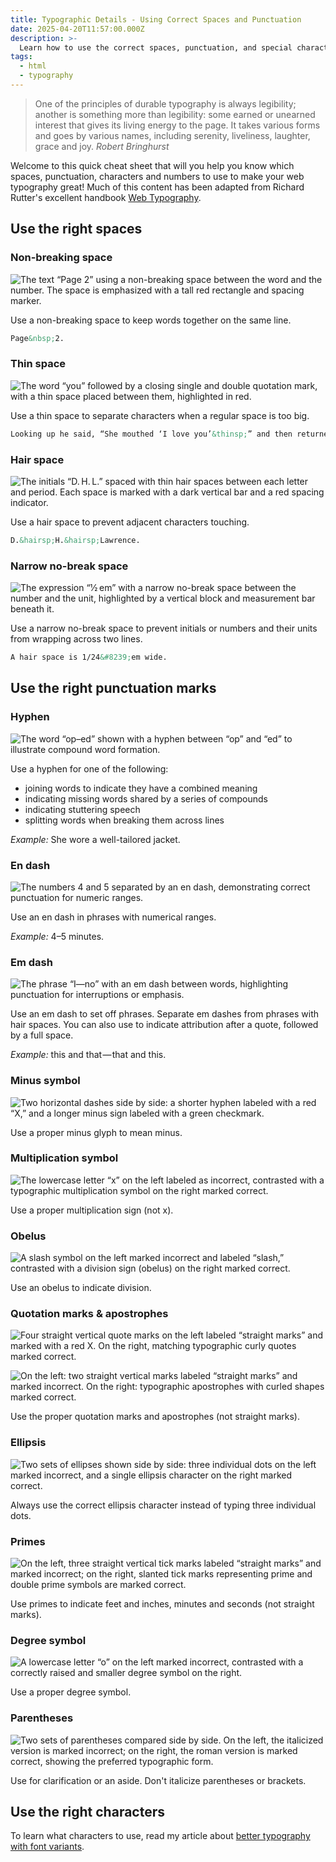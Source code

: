 ```yaml
---
title: Typographic Details - Using Correct Spaces and Punctuation
date: 2025-04-20T11:57:00.000Z
description: >-
  Learn how to use the correct spaces, punctuation, and special characters to create precise, elegant web typography.
tags:
  - html
  - typography
---
```

> One of the principles of durable typography is always legibility; another is something more than legibility: some earned or unearned interest that gives its living energy to the page. It takes various forms and goes by various names, including serenity, liveliness, laughter, grace and joy.
> <cite>Robert Bringhurst</cite>

Welcome to this quick cheat sheet that will you help you know which spaces, punctuation, characters and numbers to use to make your web typography great! Much of this content has been adapted from Richard Rutter's excellent handbook [Web Typography](https://book.webtypography.net/).

## Use the right spaces

### Non-breaking space

![The text “Page 2” using a non-breaking space between the word and the number. The space is emphasized with a tall red rectangle and spacing marker.](/assets/illustrations/nbsp.svg "Prevents an awkward line break between closely related elements, such as labels and numbers.")

Use a non-breaking space to keep words together on the same line.

```html
Page&nbsp;2.
```

### Thin space

![The word “you” followed by a closing single and double quotation mark, with a thin space placed between them, highlighted in red.](/assets/illustrations/thin.svg "Maintains typographic rhythm by creating subtle breathing room where standard spacing feels excessive.")

Use a thin space to separate characters when a regular space is too big.

```html
Looking up he said, “She mouthed ‘I love you’&thinsp;” and then returned to his book.
```

### Hair space

![The initials “D. H. L.” spaced with thin hair spaces between each letter and period. Each space is marked with a dark vertical bar and a red spacing indicator.](/assets/illustrations/hair.svg "Adds just enough separation to avoid visual collisions between initials without disrupting flow.")

Use a hair space to prevent adjacent characters touching.

```html
D.&hairsp;H.&hairsp;Lawrence.
```

### Narrow no-break space

![The expression “1⁄2 em” with a narrow no-break space between the number and the unit, highlighted by a vertical block and measurement bar beneath it.](/assets/illustrations/narrow-no-break.svg "Keeps fine-grained units intact on a single line while preserving typographic tightness.")

Use a narrow no-break space to prevent initials or numbers and their units from wrapping across two lines.

```html
A hair space is 1/24&#8239;em wide.
```

## Use the right punctuation marks

### Hyphen

![The word “op–ed” shown with a hyphen between “op” and “ed” to illustrate compound word formation.](/assets/illustrations/hyphen.svg "A hyphen joins compound words without altering rhythm or spacing of surrounding characters.")

Use a hyphen for one of the following:
* joining words to indicate they have a combined meaning
* indicating missing words shared by a series of compounds
* indicating stuttering speech
* splitting words when breaking them across lines

*Example:* She wore a well-tailored jacket.

### En dash

![The numbers 4 and 5 separated by an en dash, demonstrating correct punctuation for numeric ranges.](/assets/illustrations/en-dash.svg "An en dash indicates range with spacing that visually balances the digits it connects.")

Use an en dash in phrases with numerical ranges.

*Example:* 4–5 minutes.

### Em dash

![The phrase “I—no” with an em dash between words, highlighting punctuation for interruptions or emphasis.](/assets/illustrations/em-dash.svg "The em dash marks interruption or emphasis—spaced just enough to breathe but not break.")

Use an em dash to set off phrases. Separate em dashes from phrases with hair spaces. You can also use to indicate attribution after a quote, followed by a full space.

*Example:* this and that — that and this.

### Minus symbol

![Two horizontal dashes side by side: a shorter hyphen labeled with a red “X,” and a longer minus sign labeled with a green checkmark.](/assets/illustrations/minus.svg "The minus symbol is longer and sits at the mathematical midpoint—unlike the shorter hyphen.")

Use a proper minus glyph to mean minus.

### Multiplication symbol

![The lowercase letter “x” on the left labeled as incorrect, contrasted with a typographic multiplication symbol on the right marked correct.](/assets/illustrations/multiplication.svg "A proper multiplication sign avoids confusion with the letter “x” and aligns better with numerals.")

Use a proper multiplication sign (not x).

### Obelus

![A slash symbol on the left marked incorrect and labeled “slash,” contrasted with a division sign (obelus) on the right marked correct.](/assets/illustrations/obelus.svg "The obelus is the correct symbol for division, with visual weight that centers between operands.")

Use an obelus to indicate division.

### Quotation marks & apostrophes

![Four straight vertical quote marks on the left labeled “straight marks” and marked with a red X. On the right, matching typographic curly quotes marked correct.](/assets/illustrations/quotes.svg "Quotation marks and apostrophes should curl inward and reflect the structure of the sentence—not the keyboard.")

![On the left: two straight vertical marks labeled “straight marks” and marked incorrect. On the right: typographic apostrophes with curled shapes marked correct.](/assets/illustrations/apostrophes.svg)

Use the proper quotation marks and apostrophes (not straight marks).

### Ellipsis

![Two sets of ellipses shown side by side: three individual dots on the left marked incorrect, and a single ellipsis character on the right marked correct.](/assets/illustrations/ellipsis.svg "The ellipsis character ensures consistent spacing and baseline alignment across typefaces.")

Always use the correct ellipsis character instead of typing three individual dots.

### Primes

![On the left, three straight vertical tick marks labeled “straight marks” and marked incorrect; on the right, slanted tick marks representing prime and double prime symbols are marked correct.](/assets/illustrations/primes.svg "Prime marks indicate units like inches and minutes; straight apostrophes are typographic imposters.")

Use primes to indicate feet and inches, minutes and seconds (not straight marks).

### Degree symbol

![A lowercase letter “o” on the left marked incorrect, contrasted with a correctly raised and smaller degree symbol on the right.](/assets/illustrations/degree.svg "The degree symbol is smaller and raised—distinct from a lowercase o.")

Use a proper degree symbol.

### Parentheses

![Two sets of parentheses compared side by side. On the left, the italicized version is marked incorrect; on the right, the roman version is marked correct, showing the preferred typographic form.](/assets/illustrations/parentheses.svg "Parentheses are not designed to be italicized; they retain proper shape and spacing when set in roman.")

Use for clarification or an aside. Don't italicize parentheses or brackets.

## Use the right characters

To learn what characters to use, read my article about [better typography with font variants](/blog/better-typography-with-font-variants).